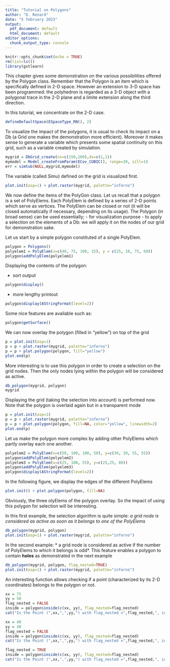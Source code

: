 ```yaml
---
title: "Tutorial on Polygons"
author: "D. Renard"
date: "5 february 2023"
output:
  pdf_document: default
  html_document: default
editor_options: 
  chunk_output_type: console
---
```

<!-- SUMMARY: Polygon definition and usage (for selection)  -->

<!-- CATEGORY: Basic_Objects -->

```r
knitr::opts_chunk$set(echo = TRUE)
rm(list=ls())
library(gstlearn)
```

This chapter gives some demonstration on the various possibilities offered by the Polygon class.
Remember that the Polygon is an item which is specifically defined in 2-D space. However an extension to 3-D space has been programmed: the polyhedron is regarded as a 3-D object with a polygonal trace in the 2-D plane and a limite extension along the third direction. 

In this tutorial, we concentrate on the 2-D case.

```r
defineDefaultSpace(ESpaceType_RN(), 2)
```

To visualize the impact of the polygons, it is usual to check its impact on a Db (a Grid one makes the demonstration more efficient).
Moreover it makes sense to generate a variable which presents some spatial continuity on this grid, such as a variable created by simulation.

```r
mygrid = DbGrid_create(nx=c(150,100),dx=c(1,1))
mymodel = Model_createFromParam(ECov_CUBIC(), range=30, sill=1)
err = simtub(NULL,mygrid,mymodel)
```

The variable (called *Simu*) defined on the grid is visualized first.

```r
plot.init(asp=1) + plot.raster(mygrid, palette="inferno")
```

We now define the items of the PolyGon class.
Let us recall that a polygon is a set of PolyElems. Each PolyElem is defined by
a series of 2-D points which serve as vertices. The PolyElem can be closed or
not (it will be closed automatically if necessary, depending on its usage). The
Polygon (in broad sense) can be used essentially;
- for visualization purpose
- to apply a selection on the elements of a Db: we will apply it on the nodes of our grid for demonstration sake.

Let us start by a simple polygon constituted of a single PolyElem.

```r
polygon = Polygons()
polyelem1 = PolyElem(x=c(40, 75, 100, 15), y = c(25, 10, 75, 60))
polygon$addPolyElem(polyelem1)
```

Displaying the contents of the polygon:

- sort output

```r
polygon$display()
```

- more lengthy printout

```r
polygon$display(AStringFormat(level=2))
```

Some nice features are available such as:

```r
polygon$getSurface()
```

We can now overlay the polygon (filled in "yellow") on top of the grid

```r
p = plot.init(asp=1)
p = p + plot.raster(mygrid, palette="inferno")
p = p + plot.polygon(polygon, fill="yellow")
plot.end(p)
```

More interesting is to use this polygon in order to create a selection on the grid nodes. Then the only nodes lying within the polygon will be considered as active.

```r
db_polygon(mygrid, polygon)
mygrid
```

Displaying the grid (taking the selection into account) is performed now. Note that the polygon is overlaid again but in a transparent mode

```r
p = plot.init(asp=1)
p = p + plot.raster(mygrid, palette="inferno")
p = p + plot.polygon(polygon, fill=NA, color="yellow", linewidth=2)
plot.end(p)
```

Let us make the polygon more complex by adding other PolyElems which partly
overlay each one another.

```r
polyelem2 = PolyElem(x=c(50, 100, 100, 50), y=c(30, 30, 55, 55))
polygon$addPolyElem(polyelem2)
polyelem3 = PolyElem(x=c(25, 100, 55), y=c(25,25, 80))
polygon$addPolyElem(polyelem3)
polygon$display(AStringFormat(level=2))
```

In the following figure, we display the edges of the different PolyElems

```r
plot.init() + plot.polygon(polygon, fill=NA)
```

Obviously, the three olyElems of the polygon overlay. So the impact of using
this polygon for selection will be interesting.

In this first example, the selection algorithm is quite simple:
*a grid node is considered as active as soon as it belongs to one of the
PolyElems*

```r
db_polygon(mygrid, polygon)
plot.init(asp=1) + plot.raster(mygrid, palette="inferno")
```

In the second example:
* a grid node is considered as active if the number of PolyElems to which it
  belongs is odd*. This feature enables a polygon to contain **holes** as
  demonstrated in the next example

```r
db_polygon(mygrid, polygon, flag_nested=TRUE)
plot.init(asp=1) + plot.raster(mygrid, palette="inferno")
```

An interesting function allows checking if a point (characterized by its 2-D coordinates) belongs to the polygon or not.

```r
xx = 75
yy = 50
flag_nested = FALSE
inside = polygon$inside(c(xx, yy), flag_nested=flag_nested)
cat("Is the Point (",xx,",",yy,") with flag_nested =",flag_nested,", inside the Polygon =",inside,"\n")

xx = 40
yy = 40
flag_nested = FALSE
inside = polygon$inside(c(xx, yy), flag_nested=flag_nested)
cat("Is the Point (",xx,",",yy,") with flag_nested =",flag_nested,", inside the Polygon =",inside,"\n")

flag_nested = TRUE
inside = polygon$inside(c(xx, yy), flag_nested=flag_nested)
cat("Is the Point (",xx,",",yy,") with flag_nested =",flag_nested,", inside the Polygon =",inside,"\n")
```

